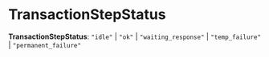 
# TransactionStepStatus

 **TransactionStepStatus**: `"idle"` \| `"ok"` \| `"waiting_response"` \| `"temp_failure"` \| `"permanent_failure"`
